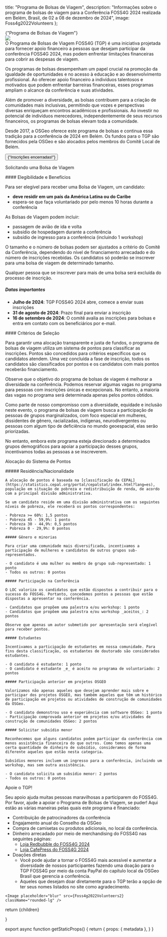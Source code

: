
  title: "Programa de Bolsas de Viagem",
  description: "Informações sobre o programa de bolsas de viagem para a Conferência FOSS4G 2024 realizada em Belém, Brasil, de 02 a 08 de dezembro de 2024",
  image: Foss4g2022Volunteers
};

<Heading color="red" bubble>
  {"Programa de Bolsas de Viagem"}
</Heading>

<div className="sm:grid sm:grid-cols-2 sm:space-x-4 space-y-4 sm:space-y-0">
  <div className="">
    <Image placeholder="blur" src={Foss4g2022Volunteers} className="rounded-lg" />
  </div>
  <div className="">
    O Programa de Bolsas de Viagem FOSS4G (TGP) é uma iniciativa projetada para fornecer apoio financeiro a pessoas que desejam participar da conferência FOSS4G 2024, mas podem enfrentar limitações financeiras para cobrir as despesas de viagem.

Os programas de bolsas desempenham um papel crucial na promoção da igualdade de oportunidades e no acesso à educação e ao desenvolvimento profissional. Ao oferecer apoio financeiro a indivíduos talentosos e motivados que podem enfrentar barreiras financeiras, esses programas ampliam o alcance da conferência e suas atividades.

Além de promover a diversidade, as bolsas contribuem para a criação de comunidades mais inclusivas, permitindo que vozes e perspectivas diversas enriqueçam encontros acadêmicos e profissionais. Ao investir no potencial de indivíduos merecedores, independentemente de seus recursos financeiros, os programas de bolsas elevam toda a comunidade.

Desde 2017, a OSGeo oferece este programa de bolsas e continua essa tradição para a conferência de 2024 em Belém. Os fundos para o TGP são fornecidos pela OSGeo e são alocados pelos membros do Comitê Local de Belém.

  <div className="flex">
    <button className=" border-f4g_red text-white bg-f4g_orange border italic rounded-lg py-2 px-3 text-lg font-ubuntu strike-through">
      {"Inscrições encerradas!"}
    </button>
  </div>
  </div>
</div>

<Heading color="orange">Solicitando uma Bolsa de Viagem</Heading>

<div className="sm:grid sm:grid-cols-2 sm:space-x-4 space-y-4 sm:space-y-0">
  <div>
  #### Elegibilidade e Benefícios

  Para ser elegível para receber uma Bolsa de Viagem, um candidato:

  - **deve residir em um país da América Latina ou do Caribe**
  - espera-se que faça voluntariado por pelo menos 10 horas durante a conferência

  As Bolsas de Viagem podem incluir:

  - passagem de avião de ida e volta
  - subsídio de hospedagem durante a conferência
  - subsídio de ingresso para a conferência (incluindo 1 workshop)

  O tamanho e o número de bolsas podem ser ajustados a critério do Comitê da Conferência, dependendo do nível de financiamento arrecadado e do número de inscrições recebidas. Os candidatos só poderão se inscrever para uma bolsa de viagem de determinado tamanho.

  Qualquer pessoa que se inscrever para mais de uma bolsa será excluída do processo de inscrição.

  ##### Datas importantes

  - **Julho de 2024**: TGP FOSS4G 2024 abre, comece a enviar suas inscrições
  - **31 de agosto de 2024**: Prazo final para enviar a inscrição
  - **16 de setembro de 2024**: O comitê avalia as inscrições para bolsas e entra em contato com os beneficiários por e-mail.
</div>
<div>
#### Critérios de Seleção

Para garantir uma alocação transparente e justa de fundos, o programa de bolsas de viagem utiliza um sistema de pontos para classificar as inscrições. Pontos são concedidos para critérios específicos que os candidatos atendem. Uma vez concluída a fase de inscrição, todos os candidatos são classificados por pontos e os candidatos com mais pontos receberão financiamento.

Observe que o objetivo do programa de bolsas de viagem é melhorar a diversidade na conferência. Podemos reservar algumas vagas no programa para pessoas com inscrições únicas e excepcionais. No entanto, a maioria das vagas no programa será determinada apenas pelos pontos obtidos.

Como parte de nosso compromisso com a diversidade, equidade e inclusão neste evento, o programa de bolsas de viagem busca a participação de pessoas de grupos marginalizados, com foco especial em mulheres, dissidentes de gênero, racializadas, indígenas, neurodivergentes ou pessoas com algum tipo de deficiência no mundo geoespacial, elas serão priorizadas.

No entanto, embora este programa esteja direcionado a determinados grupos demográficos para apoiar a participação desses grupos, incentivamos todas as pessoas a se inscreverem.

  </div>
</div>

<Heading color="green">Alocação do Sistema de Pontos</Heading>

<div className="sm:grid sm:grid-cols-2 sm:space-x-4 space-y-4 sm:space-y-0">
  <div>
    ##### Residência/Nacionalidade

    A alocação de pontos é baseada na [classificação da CEPAL](https://statistics.cepal.org/portal/cepalstat/index.html?lang=es), população em situação de pobreza e redistribuição de renda, de acordo com a principal divisão administrativa.

    Se um candidato reside em uma divisão administrativa com os seguintes níveis de pobreza, ele receberá os pontos correspondentes:

    - Pobreza >= 60%: 1,5 pontos
    - Pobreza 45 - 59,9%: 1 ponto
    - Pobreza 30 - 44,9%: 0,5 pontos
    - Pobreza 0 - 29,9%: 0 pontos

    ##### Gênero e minorias

    Para criar uma comunidade mais diversificada, incentivamos a participação de mulheres e candidatos de outros grupos sub-representados.

    - O candidato é uma mulher ou membro de grupo sub-representado: 1 ponto
    - Todos os outros: 0 pontos

    ##### Participação na Conferência

    O LOC valoriza os candidatos que estão dispostos a contribuir para o sucesso do FOSS4G. Portanto, concedemos pontos a pessoas que estão dispostas a apresentar na conferência.

    - Candidatos que propõem uma palestra e/ou workshop: 1 ponto
    - Candidatos que propõem uma palestra e/ou workshop _aceitos_: 2 pontos

    Observe que apenas um autor submetido por apresentação será elegível para receber pontos.

  </div>
  <div>

    ##### Estudantes

    Incentivamos a participação de estudantes em nossa comunidade. Para fins desta classificação, os estudantes de doutorado são considerados estudantes.

    - O candidato é estudante: 1 ponto
    - O candidato é estudante _e_ é aceito no programa de voluntariado: 2 pontos

    ##### Participação anterior em projetos OSGEO

    Valorizamos não apenas aqueles que desejam aprender mais sobre e participar dos projetos OSGEO, mas também aqueles que têm um histórico de participação em projetos ou atividades de construção de comunidades da OSGeo.

    - O candidato demonstrou uso e experiência com software OSGeo: 1 ponto
    - Participação comprovada anterior em projetos e/ou atividades de construção de comunidades OSGeo: 2 pontos

    ##### Solicitar subsídio menor

    Reconhecemos que alguns candidatos podem participar da conferência com menos assistência financeira do que outros. Como temos apenas uma certa quantidade de dinheiro de subsídio, consideramos de forma diferente aqueles que estão nesta categoria.

    Subsídios menores incluem um ingresso para a conferência, incluindo um workshop, mas sem outra assistência.

    - O candidato solicita um subsídio menor: 2 pontos
    - Todos os outros: 0 pontos

  </div>
</div>

<Heading color="blue">Apoie o TGP!</Heading>

<div className="grid sm:grid-cols-2 sm:space-x-4 gap-y-4 sm:space-y-0">
  <div className="order-last sm:order-first">
    Seu apoio ajuda muitas pessoas maravilhosas a participarem do FOSS4G. Por favor, ajude a apoiar o Programa de Bolsas de Viagem, se puder! Aqui estão as várias maneiras pelas quais este programa é financiado:

  - Contribuição de patrocinadores da conferência
  - Engajamento anual do Conselho da OSGeo
  - Compra de camisetas ou produtos adicionais, no local da conferência.
  - Dinheiro arrecadado por meio de merchandising do FOSS4G nas seguintes páginas:
    - [Loja Redbubble do FOSS4G 2024](https://www.redbubble.com/people/FOSS4G2024/)
    - [Loja CafePress do FOSS4G 2024](https://www.cafepress.com/shop/FOSS4G2024)
  - Doações diretas
    - Você pode ajudar a tornar o FOSS4G mais acessível e aumentar a diversidade de nossos participantes fazendo uma doação para o TGP FOSS4G por meio da conta PayPal do capítulo local da OSGeo Brasil que gerencia a conferência.
    - Aqueles que desejam doar diretamente para o TGP terão a opção de ter seus nomes listados no site como agradecimento.

  </div>

  <div>

    <Image placeholder="blur" src={Foss4g2022Volunteers2} className="rounded-lg" />
  </div>
</div>

  return <MdxLayout metadata={metadata}>{children}</MdxLayout>

}

export async function getStaticProps() {
  return {
    props: {
      metadata
    },
  }
}
